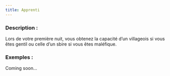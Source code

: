 ```yaml
---
title: Apprenti
---
```



<Role APPRENTI header />

### Description :

Lors de votre première nuit, vous obtenez la capacité d’un villageois si vous êtes gentil ou celle d’un sbire si vous êtes maléfique.

### Exemples :

Coming soon...
